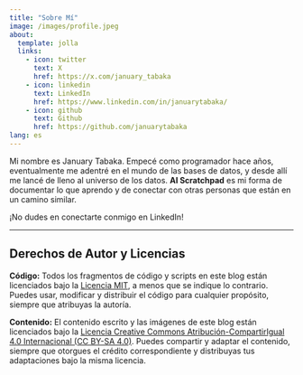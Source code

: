 ```yaml
---
title: "Sobre Mí"
image: /images/profile.jpeg
about:
  template: jolla
  links:
    - icon: twitter
      text: X
      href: https://x.com/january_tabaka
    - icon: linkedin
      text: LinkedIn
      href: https://www.linkedin.com/in/januarytabaka/
    - icon: github
      text: Github
      href: https://github.com/januarytabaka
lang: es
---
```


Mi nombre es January Tabaka. Empecé como programador hace años, eventualmente me adentré en el mundo de las bases de datos, y desde allí me lancé de lleno al universo de los datos. **AI Scratchpad** es mi forma de documentar lo que aprendo y de conectar con otras personas que están en un camino similar.

¡No dudes en conectarte conmigo en LinkedIn!

---

## Derechos de Autor y Licencias

**Código:** Todos los fragmentos de código y scripts en este blog están licenciados bajo la [Licencia MIT](https://github.com/januarytabaka/januarytabaka.github.io/blob/main/LICENSE), a menos que se indique lo contrario. Puedes usar, modificar y distribuir el código para cualquier propósito, siempre que atribuyas la autoría.

**Contenido:** El contenido escrito y las imágenes de este blog están licenciados bajo la [Licencia Creative Commons Atribución-CompartirIgual 4.0 Internacional (CC BY-SA 4.0)](https://creativecommons.org/licenses/by-sa/4.0/). Puedes compartir y adaptar el contenido, siempre que otorgues el crédito correspondiente y distribuyas tus adaptaciones bajo la misma licencia.
